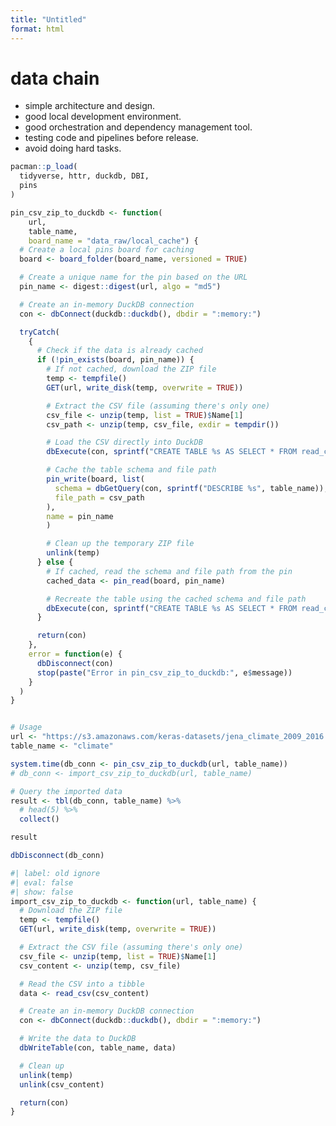 ```yaml
---
title: "Untitled"
format: html
---
```


# data chain 
+ simple architecture and design.
+ good local development environment.
+ good orchestration and dependency management tool.
+ testing code and pipelines before release.
+ avoid doing hard tasks.


```r
pacman::p_load(
  tidyverse, httr, duckdb, DBI,
  pins
)

pin_csv_zip_to_duckdb <- function(
    url,
    table_name,
    board_name = "data_raw/local_cache") {
  # Create a local pins board for caching
  board <- board_folder(board_name, versioned = TRUE)

  # Create a unique name for the pin based on the URL
  pin_name <- digest::digest(url, algo = "md5")

  # Create an in-memory DuckDB connection
  con <- dbConnect(duckdb::duckdb(), dbdir = ":memory:")

  tryCatch(
    {
      # Check if the data is already cached
      if (!pin_exists(board, pin_name)) {
        # If not cached, download the ZIP file
        temp <- tempfile()
        GET(url, write_disk(temp, overwrite = TRUE))

        # Extract the CSV file (assuming there's only one)
        csv_file <- unzip(temp, list = TRUE)$Name[1]
        csv_path <- unzip(temp, csv_file, exdir = tempdir())

        # Load the CSV directly into DuckDB
        dbExecute(con, sprintf("CREATE TABLE %s AS SELECT * FROM read_csv_auto('%s', sample_size=-1)", table_name, csv_path))

        # Cache the table schema and file path
        pin_write(board, list(
          schema = dbGetQuery(con, sprintf("DESCRIBE %s", table_name)),
          file_path = csv_path
        ),
        name = pin_name
        )

        # Clean up the temporary ZIP file
        unlink(temp)
      } else {
        # If cached, read the schema and file path from the pin
        cached_data <- pin_read(board, pin_name)

        # Recreate the table using the cached schema and file path
        dbExecute(con, sprintf("CREATE TABLE %s AS SELECT * FROM read_csv_auto('%s', sample_size=-1)", table_name, cached_data$file_path))
      }

      return(con)
    },
    error = function(e) {
      dbDisconnect(con)
      stop(paste("Error in pin_csv_zip_to_duckdb:", e$message))
    }
  )
}


# Usage
url <- "https://s3.amazonaws.com/keras-datasets/jena_climate_2009_2016.csv.zip"
table_name <- "climate"

system.time(db_conn <- pin_csv_zip_to_duckdb(url, table_name))
# db_conn <- import_csv_zip_to_duckdb(url, table_name)

# Query the imported data
result <- tbl(db_conn, table_name) %>%
  # head(5) %>%
  collect()

result

```

```r
dbDisconnect(db_conn)
```



```r
#| label: old ignore
#| eval: false
#| show: false
import_csv_zip_to_duckdb <- function(url, table_name) {
  # Download the ZIP file
  temp <- tempfile()
  GET(url, write_disk(temp, overwrite = TRUE))

  # Extract the CSV file (assuming there's only one)
  csv_file <- unzip(temp, list = TRUE)$Name[1]
  csv_content <- unzip(temp, csv_file)

  # Read the CSV into a tibble
  data <- read_csv(csv_content)

  # Create an in-memory DuckDB connection
  con <- dbConnect(duckdb::duckdb(), dbdir = ":memory:")

  # Write the data to DuckDB
  dbWriteTable(con, table_name, data)

  # Clean up
  unlink(temp)
  unlink(csv_content)

  return(con)
}
```
